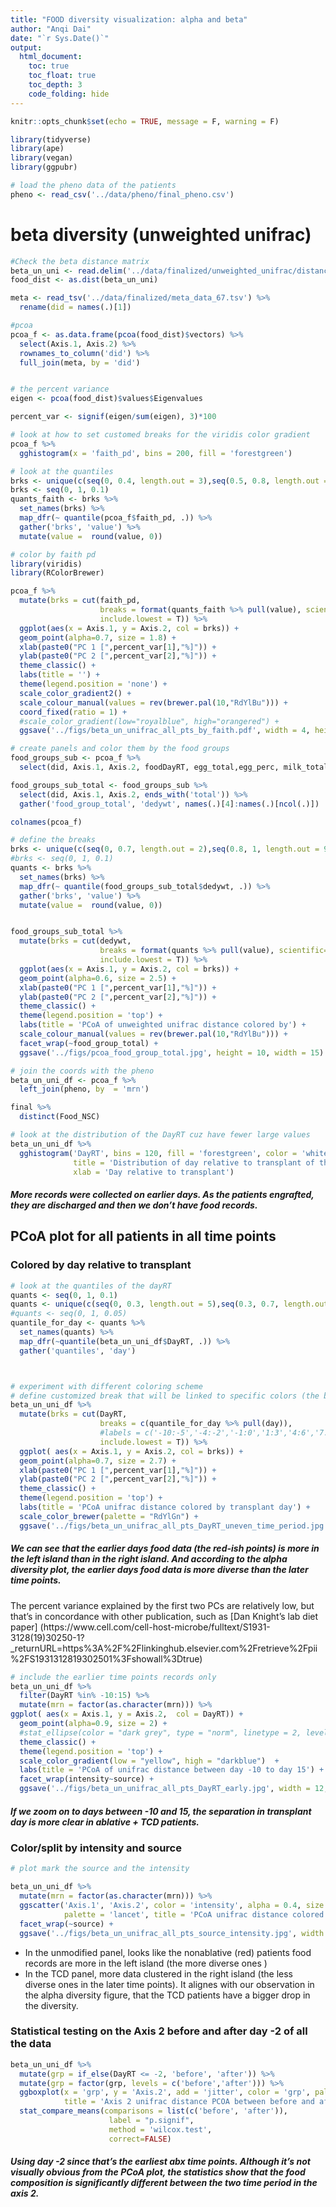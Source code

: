 ```yaml
---
title: "FOOD diversity visualization: alpha and beta"
author: "Anqi Dai"
date: "`r Sys.Date()`"
output:
  html_document:
    toc: true
    toc_float: true
    toc_depth: 3
    code_folding: hide
---
```


```r
knitr::opts_chunk$set(echo = TRUE, message = F, warning = F)
```

```r
library(tidyverse)
library(ape)
library(vegan)
library(ggpubr)
```

```r
# load the pheno data of the patients 
pheno <- read_csv('../data/pheno/final_pheno.csv')
```

# beta diversity (unweighted unifrac)

```r
#Check the beta distance matrix
beta_un_uni <- read.delim('../data/finalized/unweighted_unifrac/distance-matrix.tsv', sep = '\t', row.names = 1)
food_dist <- as.dist(beta_un_uni)

meta <- read_tsv('../data/finalized/meta_data_67.tsv') %>% 
  rename(did = names(.)[1])

#pcoa
pcoa_f <- as.data.frame(pcoa(food_dist)$vectors) %>% 
  select(Axis.1, Axis.2) %>% 
  rownames_to_column('did') %>% 
  full_join(meta, by = 'did')


# the percent variance
eigen <- pcoa(food_dist)$values$Eigenvalues

percent_var <- signif(eigen/sum(eigen), 3)*100
```

```r
# look at how to set customed breaks for the viridis color gradient
pcoa_f %>% 
  gghistogram(x = 'faith_pd', bins = 200, fill = 'forestgreen')
```


```r
# look at the quantiles
brks <- unique(c(seq(0, 0.4, length.out = 3),seq(0.5, 0.8, length.out = 3),1.0))
brks <- seq(0, 1, 0.1)
quants_faith <- brks %>% 
  set_names(brks) %>% 
  map_dfr(~ quantile(pcoa_f$faith_pd, .)) %>% 
  gather('brks', 'value') %>% 
  mutate(value =  round(value, 0))
```


```r
# color by faith pd
library(viridis)
library(RColorBrewer)

pcoa_f %>% 
  mutate(brks = cut(faith_pd, 
                    breaks = format(quants_faith %>% pull(value), scientific=F),
                    include.lowest = T)) %>% 
  ggplot(aes(x = Axis.1, y = Axis.2, col = brks)) +
  geom_point(alpha=0.7, size = 1.8) +
  xlab(paste0("PC 1 [",percent_var[1],"%]")) +
  ylab(paste0("PC 2 [",percent_var[2],"%]")) +
  theme_classic() +
  labs(title = '') + 
  theme(legend.position = 'none') +
  scale_color_gradient2() +
  scale_colour_manual(values = rev(brewer.pal(10,"RdYlBu"))) +
  coord_fixed(ratio = 1) +
  #scale_color_gradient(low="royalblue", high="orangered") +
  ggsave('../figs/beta_un_unifrac_all_pts_by_faith.pdf', width = 4, height = 4)
```

```r
# create panels and color them by the food groups 
food_groups_sub <- pcoa_f %>% 
  select(did, Axis.1, Axis.2, foodDayRT, egg_total,egg_perc, milk_total, milk_perc, fruit_total, fruit_perc,sugar_total, sugar_perc, grain_perc, grain_total, meat_total, meat_perc, veggie_total, veggie_perc,legume_total, legume_perc, fats_perc, fats_total)

food_groups_sub_total <- food_groups_sub %>% 
  select(did, Axis.1, Axis.2, ends_with('total')) %>% 
  gather('food_group_total', 'dedywt', names(.)[4]:names(.)[ncol(.)]) 

colnames(pcoa_f)

# define the breaks
brks <- unique(c(seq(0, 0.7, length.out = 2),seq(0.8, 1, length.out = 9),1.0))
#brks <- seq(0, 1, 0.1)
quants <- brks %>% 
  set_names(brks) %>% 
  map_dfr(~ quantile(food_groups_sub_total$dedywt, .)) %>% 
  gather('brks', 'value') %>% 
  mutate(value =  round(value, 0))


food_groups_sub_total %>% 
  mutate(brks = cut(dedywt, 
                    breaks = format(quants %>% pull(value), scientific=F),
                    include.lowest = T)) %>% 
  ggplot(aes(x = Axis.1, y = Axis.2, col = brks)) +
  geom_point(alpha=0.6, size = 2.5) +
  xlab(paste0("PC 1 [",percent_var[1],"%]")) +
  ylab(paste0("PC 2 [",percent_var[2],"%]")) +
  theme_classic() +
  theme(legend.position = 'top') +
  labs(title = 'PCoA of unweighted unifrac distance colored by') + 
  scale_colour_manual(values = rev(brewer.pal(10,"RdYlBu"))) +
  facet_wrap(~food_group_total) +
  ggsave('../figs/pcoa_food_group_total.jpg', height = 10, width = 15)
```

 



```r
# join the coords with the pheno
beta_un_uni_df <- pcoa_f %>% 
  left_join(pheno, by  = 'mrn')

final %>% 
  distinct(Food_NSC)
```

```r
# look at the distribution of the DayRT cuz have fewer large values
beta_un_uni_df %>% 
  gghistogram('DayRT', bins = 120, fill = 'forestgreen', color = 'white',
              title = 'Distribution of day relative to transplant of the food records',
              xlab = 'Day relative to transplant')
```

##### More records were collected on earlier days. As the patients engrafted, they are discharged and then we don't have food records.



## PCoA plot for all patients in all time points

### Colored by day relative to transplant


```r
# look at the quantiles of the dayRT
quants <- seq(0, 1, 0.1)
quants <- unique(c(seq(0, 0.3, length.out = 5),seq(0.3, 0.7, length.out = 3),1.0))
#quants <- seq(0, 1, 0.05)
quantile_for_day <- quants %>% 
  set_names(quants) %>% 
  map_dfr(~quantile(beta_un_uni_df$DayRT, .)) %>% 
  gather('quantiles', 'day')



# experiment with different coloring scheme 
# define customized break that will be linked to specific colors (the breaks can be uneven to display the spread and structure of the data)
beta_un_uni_df %>% 
  mutate(brks = cut(DayRT, 
                    breaks = c(quantile_for_day %>% pull(day)),
                    #labels = c('-10:-5','-4:-2','-1:0','1:3','4:6','7:9','10:12','13:16','17:21','22:41'), 
                    include.lowest = T)) %>% 
  ggplot( aes(x = Axis.1, y = Axis.2, col = brks)) +
  geom_point(alpha=0.7, size = 2.7) +
  xlab(paste0("PC 1 [",percent_var[1],"%]")) +
  ylab(paste0("PC 2 [",percent_var[2],"%]")) +
  theme_classic() +
  theme(legend.position = 'top') +
  labs(title = 'PCoA unifrac distance colored by transplant day') +
  scale_color_brewer(palette = "RdYlGn") +
  ggsave('../figs/beta_un_unifrac_all_pts_DayRT_uneven_time_period.jpg', width = 5, height = 4)

```

##### We can see that the earlier days food data (the red-ish points) is more in the left island than in the right island. And according to the alpha diversity plot, the earlier days food data is more diverse than the later time points.

The percent variance explained by the first two PCs are relatively low, but that's in concordance with other publication, such as [Dan Knight's lab diet paper] (https://www.cell.com/cell-host-microbe/fulltext/S1931-3128(19)30250-1?_returnURL=https%3A%2F%2Flinkinghub.elsevier.com%2Fretrieve%2Fpii%2FS1931312819302501%3Fshowall%3Dtrue)



```r
# include the earlier time points records only
beta_un_uni_df %>% 
  filter(DayRT %in% -10:15) %>% 
  mutate(mrn = factor(as.character(mrn))) %>% 
ggplot( aes(x = Axis.1, y = Axis.2,  col = DayRT)) +
  geom_point(alpha=0.9, size = 2) +
  #stat_ellipse(color = "dark grey", type = "norm", linetype = 2, level = 0.95, alpha = 0.5) +
  theme_classic() +
  theme(legend.position = 'top') +
  scale_color_gradient(low = "yellow", high = "darkblue")  +
  labs(title = 'PCoA of unifrac distance between day -10 to day 15') + 
  facet_wrap(intensity~source) +
  ggsave('../figs/beta_un_unifrac_all_pts_DayRT_early.jpg', width = 12, height = 8)
```

##### If we zoom on to days between -10 and 15, the separation in transplant day is more clear in ablative + TCD patients.



### Color/split by intensity and source 

```r
# plot mark the source and the intensity

beta_un_uni_df %>% 
  mutate(mrn = factor(as.character(mrn))) %>%
  ggscatter('Axis.1', 'Axis.2', color = 'intensity', alpha = 0.4, size = 2.7,
            palette = 'lancet', title = 'PCoA unifrac distance colored by intensity') +
  facet_wrap(~source) +
  ggsave('../figs/beta_un_unifrac_all_pts_source_intensity.jpg', width = 13, height = 8)
```

- In the unmodified panel, looks like the nonablative (red) patients food records are more in the left island (the more diverse ones )
- In the TCD panel, more data clustered in the right island (the less diverse ones in the later time points). It alignes with our observation in the alpha diversity figure, that the TCD patients have a bigger drop in the diversity.



### Statistical testing on the Axis 2 before and after day -2 of all the data

```r
beta_un_uni_df %>% 
  mutate(grp = if_else(DayRT <= -2, 'before', 'after')) %>% 
  mutate(grp = factor(grp, levels = c('before','after'))) %>% 
  ggboxplot(x = 'grp', y = 'Axis.2', add = 'jitter', color = 'grp', palette = 'nejm',
            title = 'Axis 2 unifrac distance PCOA between before and after day -2') +
  stat_compare_means(comparisons = list(c('before', 'after')),
                      label = "p.signif",
                      method = 'wilcox.test',
                      correct=FALSE)
```

##### Using day -2 since that's the earliest abx time points. Although it's not visually obvious from the PCoA plot, the statistics show that the food composition is significantly different between the two time period in the axis 2.  



